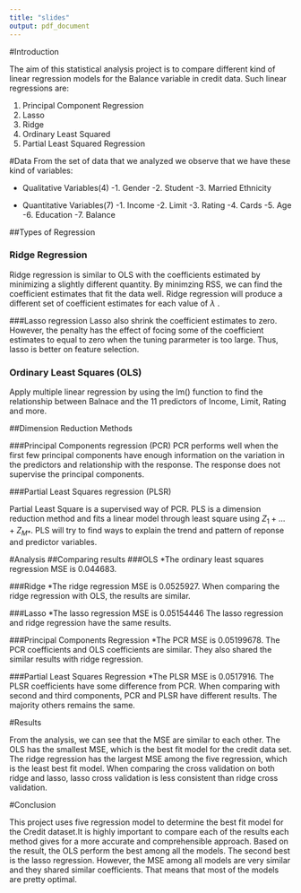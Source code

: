 ```yaml
---
title: "slides"
output: pdf_document
---
```

#Introduction

The aim of this statistical analysis project is to compare different kind of linear regression models for the Balance variable in credit data. Such linear regressions are: 

1. Principal Component Regression
2. Lasso 
3. Ridge
4. Ordinary Least Squared
5. Partial Least Squared Regression

#Data
From the set of data that we analyzed we observe that we have these kind of variables: 

* Qualitative Variables(4) 
  -1. Gender 
  -2. Student 
  -3. Married Ethnicity

* Quantitative Variables(7) 
  -1. Income
  -2. Limit 
  -3. Rating 
  -4. Cards 
  -5. Age 
  -6. Education 
  -7. Balance
  
##Types of Regression

### Ridge Regression
Ridge regression is similar to OLS with the coefficients estimated by minimizing a slightly different quantity. By minimzing RSS, we can find the coefficient estimates that fit the data well. Ridge regression will produce a different set of coefficient estimates for each value of $\lambda$ .

###Lasso regression
Lasso also shrink the coefficient estimates to zero. However, the penalty has the effect of focing some of the coefficient estimates to equal to zero when the tuning pararmeter is too large. Thus, lasso is better on feature selection.

### Ordinary Least Squares (OLS)
Apply multiple linear regression by using the lm() function to find the relationship between Balnace and the 11 predictors of Income, Limit, Rating and more.

##Dimension Reduction Methods

###Principal Components regression (PCR)
PCR performs well when the first few principal components have enough information on the variation in the predictors and relationship with the response. The response does not supervise the principal components.

###Partial Least Squares regression (PLSR)

Partial Least Square is a supervised way of PCR. PLS is a dimension reduction method and fits a linear model through least square using $Z_1 + \dots + Z_{M*}$. PLS will try to find ways to explain the trend and pattern of reponse and predictor variables.

#Analysis
##Comparing results
###OLS
  *The ordinary least squares regression MSE is 0.044683.

###Ridge
  *The ridge regression MSE is 0.0525927. When comparing the ridge regression with OLS, the results are similar.

###Lasso
  *The lasso regression MSE is 0.05154446 The lasso regression and ridge regression have the same results.

###Principal Components Regression
  *The PCR MSE is 0.05199678. The PCR coefficients and OLS coefficients are similar. They also shared the similar results with ridge regression.

###Partial Least Squares Regression
  *The PLSR MSE is 0.0517916. The PLSR coefficients have some difference from PCR. When comparing with second and third components, PCR and PLSR have different results. The majority others remains the same.

#Results

From the analysis, we can see that the MSE are similar to each other. The OLS has the smallest MSE, which is the best fit model for the credit data set. The ridge regression has the largest MSE among the five regression, which is the least best fit model. When comparing the cross validation on both ridge and lasso, lasso cross validation is less consistent than ridge cross validation.

#Conclusion

This project uses five regression model to determine the best fit model for the Credit dataset.It is highly important to compare each of the results each method gives for a more accurate and comprehensible approach. Based on the result, the OLS perform the best among all the models. The second best is the lasso regression. However, the MSE among all models are very similar and they shared similar coefficients. That means that most of the models are pretty optimal.  